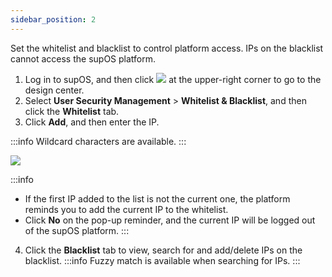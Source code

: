 ```yaml
---
sidebar_position: 2
---
```



Set the whitelist and blacklist to control platform access. IPs on the blacklist cannot access the supOS platform.

1. Log in to supOS, and then click <img src="https://wordpressfreezonex.oss-accelerate.aliyuncs.com/platform/7.png"/> at the upper-right corner to go to the design center.
2. Select <strong>User Security Management</strong> > <strong>Whitelist &amp; Blacklist</strong>, and then click the <strong>Whitelist</strong> tab.
3. Click <strong>Add</strong>, and then enter the IP.

:::info
Wildcard characters are available.
:::

<img src="https://wordpressfreezonex.oss-accelerate.aliyuncs.com/platform/34.png"/>


:::info
- If the first IP added to the list is not the current one, the platform reminds you to add the current IP to the whitelist.
- Click <strong>No</strong> on the pop-up reminder, and the current IP will be logged out of the supOS platform.
:::

4. Click the <strong>Blacklist</strong> tab to view, search for and add/delete IPs on the blacklist.
:::info
Fuzzy match is available when searching for IPs.
:::